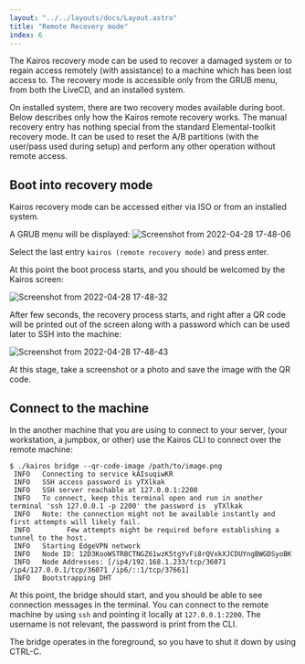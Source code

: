 ```yaml
---
layout: "../../layouts/docs/Layout.astro"
title: "Remote Recovery mode"
index: 6
---
```



The Kairos recovery mode can be used to recover a damaged system or to regain access remotely (with assistance) to a machine which has been lost access to. The recovery mode is accessible only from the GRUB menu, from both the LiveCD, and an installed system.

<Info>
On installed system, there are two recovery modes available during boot. Below describes only how the Kairos remote recovery works. The manual recovery entry has nothing special from the standard Elemental-toolkit recovery mode. It can be used to reset the A/B partitions (with the user/pass used during setup) and perform any other operation without remote access.
</Info>

## Boot into recovery mode

Kairos recovery mode can be accessed either via ISO or from an installed system.

A GRUB menu will be displayed:
![Screenshot from 2022-04-28 17-48-06](https://user-images.githubusercontent.com/2420543/165800177-3e4cccd8-f67c-43a2-bd88-329478539400.png)

Select the last entry `kairos (remote recovery mode)` and press enter.

At this point the boot process starts, and you should be welcomed by the Kairos screen:

![Screenshot from 2022-04-28 17-48-32](https://user-images.githubusercontent.com/2420543/165800182-9aa29c90-09e9-4c53-b3c7-c8ced262e3ac.png)

After few seconds, the recovery process starts, and right after a QR code will be printed out of the screen along with a password which can be used later to SSH into the machine:

![Screenshot from 2022-04-28 17-48-43](https://user-images.githubusercontent.com/2420543/165800187-4d2fe04e-c501-4ad8-a29f-32a0110eaa72.png)

At this stage, take a screenshot or a photo and save the image with the QR code.

## Connect to the machine

In the another machine that you are using to connect to your server, (your workstation, a jumpbox, or other) use the Kairos CLI to connect over the remote machine:

```
$ ./kairos bridge --qr-code-image /path/to/image.png
 INFO   Connecting to service kAIsuqiwKR
 INFO   SSH access password is yTXlkak
 INFO   SSH server reachable at 127.0.0.1:2200
 INFO   To connect, keep this terminal open and run in another terminal 'ssh 127.0.0.1 -p 2200' the password is  yTXlkak
 INFO   Note: the connection might not be available instantly and first attempts will likely fail.
 INFO         Few attempts might be required before establishing a tunnel to the host.
 INFO   Starting EdgeVPN network
 INFO   Node ID: 12D3KooWSTRBCTNGZ61wzK5tgYvFi8rQVxkXJCDUYngBWGDSyoBK
 INFO   Node Addresses: [/ip4/192.168.1.233/tcp/36071 /ip4/127.0.0.1/tcp/36071 /ip6/::1/tcp/37661]
 INFO   Bootstrapping DHT
```

At this point, the bridge should start, and you should be able to see connection messages in the terminal. You can connect to the remote machine by using `ssh` and pointing it locally at `127.0.0.1:2200`. The username is not relevant, the password is print from the CLI.

The bridge operates in the foreground, so you have to shut it down by using CTRL-C.
